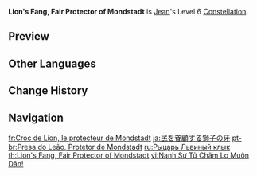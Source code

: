 {{Constellation Infobox
|image       = Constellation Lion's Fang, Fair Protector of Mondstadt.png
|description = Incoming DMG is decreased by 35% within the Field created by [[Dandelion Breeze]]. Upon leaving the Dandelion Field, this effect lasts for 3 attacks or 10s.
|level       = 6
|character   = Jean
|utility1    = DMG Reduction
}}
'''Lion's Fang, Fair Protector of Mondstadt''' is [[Jean]]'s Level 6 [[Constellation]].

==Preview==
{{Preview
|file=Constellation Lion's Fang, Fair Protector of Mondstadt
|caption=The visual effect granted by the constellation. Each floating dandelion represents 1 stack of damage reduction that will be consumed when hit upon leaving the Dandelion Field.
}}

==Other Languages==
{{Other Languages
|en      = Lion's Fang, Fair Protector of Mondstadt
|zhs     = 恩眷万民的狮牙
|zhs_rm  = Ēn Juàn Wànmín de Shī Yá
|zht     = 恩眷萬民的獅牙
|zht_rm  = Ēn Juàn Wànmín de Shī Yá
|zh_tl   = 
|ja      = 民を眷顧する獅子の牙
|ja_rm   = Tami wo Kenko Suru Shishi no Kiba
|ja_tl   = Lion's Fang Which Favors Citizens
|ko      = 만민을 보살피는 사자의 이빨
|ko_rm   = Manmin-eul Bosalpineun Saja-ui Ippal
|ko_tl   = Lion's Tooth Which Take care of Everyone
|es      = Diente de León, fiel protectora de Mondstadt
|es_tl   = Dandelion, Fair Protector Of Mondstadt
|fr      = Croc de Lion, le protecteur de Mondstadt
|fr_tl   = Lion's Fang, The Protector Of Mondstadt
|fr_note = {{fr|Le protecteur}} is a masculine term.
|ru      = Рыцарь Львиный клык
|ru_tl   = Lion's Fang Knight
|th      = Lion's Fang, Fair Protector of Mondstadt
|vi      = Nanh Sư Tử Chăm Lo Muôn Dân!
|vi_tl   = Lion's Fang Takes Care of the People!
|de      = Löwenzahn, Beschützer des Volkes
|de_tl   = Dandelion, Protector of the People
|id      = Lion's Fang, Fair Protector of Mondstadt
|pt      = Presa do Leão, Protetor de Mondstadt
|pt_tl   = Lion's Fang, Protector of Mondstadt
|pt_note = {{pt|Protetor}} is a masculine term.
|tr      = Aslan Dişi, Mondstadt'ın Güzide Koruyucusu
|tr_tl   = Lion's Fang, Mondstadt's Distinguished Protector
|it      = Zanna del leone, giusta protettrice di Mondstadt
|it_tl   = Lion's Fang, Righteous Protector of Mondstadt
}}

==Change History==
{{Change History|1.0}}

==Navigation==
{{Talent Navbox|Jean}}

[[fr:Croc de Lion, le protecteur de Mondstadt]]
[[ja:民を眷顧する獅子の牙]]
[[pt-br:Presa do Leão, Protetor de Mondstadt]]
[[ru:Рыцарь Львиный клык]]
[[th:Lion's Fang, Fair Protector of Mondstadt]]
[[vi:Nanh Sư Tử Chăm Lo Muôn Dân!]]